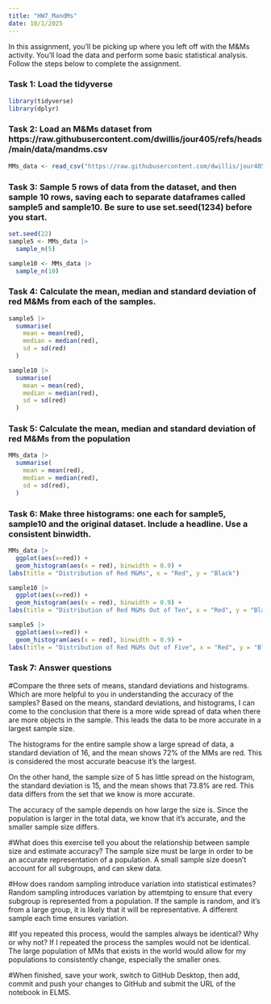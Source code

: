 ```yaml
---
title: "HW7_MandMs"
date: 10/1/2025
---
```



In this assignment, you'll be picking up where you left off with the M&Ms activity. You'll load the data and perform some basic statistical analysis. Follow the steps below to complete the assignment.

### Task 1: Load the tidyverse

```r
library(tidyverse)
library(dplyr)
```


### Task 2: Load an M&Ms dataset from https://raw.githubusercontent.com/dwillis/jour405/refs/heads/main/data/mandms.csv
```r
MMs_data <- read_csv("https://raw.githubusercontent.com/dwillis/jour405/refs/heads/main/data/mandms.csv")
```


### Task 3: Sample 5 rows of data from the dataset, and then sample 10 rows, saving each to separate dataframes called sample5 and sample10. Be sure to use set.seed(1234) before you start.
```r
set.seed(22)
sample5 <- MMs_data |>
  sample_n(5)

sample10 <- MMs_data |>
  sample_n(10)

```


### Task 4: Calculate the mean, median and standard deviation of red M&Ms from each of the samples.
```r
sample5 |>
  summarise(
    mean = mean(red), 
    median = median(red),
    sd = sd(red)
  )

sample10 |>
  summarise(
    mean = mean(red),
    median = median(red),
    sd = sd(red)
  )
```


### Task 5: Calculate the mean, median and standard deviation of red M&Ms from the population

```r
MMs_data |>
  summarise(
    mean = mean(red),
    median = median(red),
    sd = sd(red),
  )
```

### Task 6: Make three histograms: one each for sample5, sample10 and the original dataset. Include a headline. Use a consistent binwidth.

```r
MMs_data |>
  ggplot(aes(x=red)) + 
  geom_histogram(aes(x = red), binwidth = 0.9) +
labs(title = "Distribution of Red M&Ms", x = "Red", y = "Black")

sample10 |>
  ggplot(aes(x=red)) + 
  geom_histogram(aes(x = red), binwidth = 0.9) +
labs(title = "Distribution of Red M&Ms Out of Ten", x = "Red", y = "Black")

sample5 |>
  ggplot(aes(x=red)) + 
  geom_histogram(aes(x = red), binwidth = 0.9) +
labs(title = "Distribution of Red M&Ms Out of Five", x = "Red", y = "Black")

```


### Task 7: Answer questions

#Compare the three sets of means, standard deviations and histograms. Which are more helpful to you in understanding the accuracy of the samples?
Based on the means, standard deviations, and histograms, I can come to the conclusion that there is a more wide spread of data when there are more objects in the sample. This leads the data to be more accurate in a largest sample size. 

The histograms for the entire sample show a large spread of data, a standard deviation of 16, and the mean shows 72% of the MMs are red. This is considered the most accurate beacuse it's the largest.

On the other hand, the sample size of 5 has little spread on the histogram, the standard deviation is 15, and the mean shows that 73.8% are red. This data differs from the set that we know is more accurate.  

The accuracy of the sample depends on how large the size is. Since the population is larger in the total data, we know that it's accurate, and the smaller sample size differs.

#What does this exercise tell you about the relationship between sample size and estimate accuracy?
The sample size must be large in order to be an accurate representation of a population. A small sample size doesn't account for all subgroups, and can skew data. 

#How does random sampling introduce variation into statistical estimates?
Random sampling introduces variation by attemtping to ensure that every subgroup is represented from a population. If the sample is random, and it's from a large group, it is likely that it will be representative. A different sample each time ensures variation.

#If you repeated this process, would the samples always be identical? Why or why not?
If I repeated the process the samples would not be identical. The large population of MMs that exists in the world would allow for my populations to consistently change, especially the smaller ones.

#When finished, save your work, switch to GitHub Desktop, then add, commit and push your changes to GitHub and submit the URL of the notebook in ELMS.
